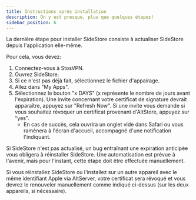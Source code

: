 ```yaml
---
title: Instructions après installation
description: On y est presque, plus que quelques étapes!
sidebar_position: 6
---
```

La dernière étape pour installer SideStore consiste à actualiser SideStore depuis l'application elle-même.

Pour cela, vous devez:

1. Connectez-vous à StosVPN.
2. Ouvrez SideStore.
3. Si ce n'est pas déjà fait, sélectionnez le fichier d'appairage.
4. Allez dans "My Apps".
5. Sélectionnez le bouton "x DAYS" (x représente le nombre de jours avant l'expiration). Une invite concernant votre certificat de signature devrait apparaître, appuyez sur "Refresh Now". Si une invite vous demande si vous souhaitez révoquer un certificat provenant d'AltStore, appuyez sur "yes".
    * En cas de succès, cela ouvrira un onglet vide dans Safari ou vous ramènera à l'écran d'accueil, accompagné d'une notification l'indiquant.

Si SideStore n'est pas actualisé, un bug entraînant une expiration anticipée vous obligera à réinstaller SideStore. Une automatisation est prévue à l'avenir, mais pour l'instant, cette étape doit être effectuée manuellement.

Si vous réinstallez SideStore ou l'installez sur un autre appareil avec le même identifiant Apple via AltServer, votre certificat sera révoqué et vous devrez le renouveler manuellement comme indiqué ci-dessus (sur les deux appareils, si nécessaire).
